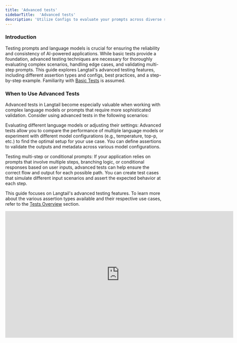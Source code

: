 ```yaml
---
title: 'Advanced tests'
sidebarTitle:  'Advanced tests'
description: 'Utilize Configs to evaluate your prompts across diverse scenarios and observe the outcomes.'
---
```


### Introduction

Testing prompts and language models is crucial for ensuring the reliability and consistency of AI-powered applications. While basic tests provide a foundation, advanced testing techniques are necessary for thoroughly evaluating complex scenarios, handling edge cases, and validating multi-step prompts. This guide explores Langtail's advanced testing features, including different assertion types and configs, best practices, and a step-by-step example.
<Note>  Familiarity with [Basic Tests](/concepts-and-examples/tests/basic-tests) is assumed.</Note>

### When to Use Advanced Tests

Advanced tests in Langtail become especially valuable when working with complex language models or prompts that require more sophisticated validation. Consider using advanced tests in the following scenarios:

Evaluating different language models or adjusting their settings: Advanced tests allow you to compare the performance of multiple language models or experiment with different model configurations (e.g., temperature, top-p, etc.) to find the optimal setup for your use case. You can define assertions to validate the outputs and metadata across various model configurations.

Testing multi-step or conditional prompts: If your application relies on prompts that involve multiple steps, branching logic, or conditional responses based on user inputs, advanced tests can help ensure the correct flow and output for each possible path. You can create test cases that simulate different input scenarios and assert the expected behavior at each step.

<Tip>This guide focuses on Langtail's advanced testing features. To learn more about the various assertion types available and their respective use cases, refer to the [Tests Overview](/concepts-and-examples/tests/overview) section.</Tip>

<iframe width="720" height="400" src="https://www.youtube.com/embed/sMGLqpYNYtI?si=-ImMV43W9nAhN9rj" title="YouTube video player" frameborder="0" allow="accelerometer; autoplay; clipboard-write; encrypted-media; gyroscope; picture-in-picture" allowfullscreen />

<Warning>The video guide is still valid although it uses old tests UI, for reference use the step-by-step guide below with current UI screenshots.</Warning>

### Step-by-Step Guide: Testing a Movie Recommendation Prompt

[Here is a prompt](https://app.langtail.com/playground?shareid=4XLkASmjNA) that provides movie recommendations based on the user's preferences for genre, rating, and year. Let's take a look how we can leverage different configs in testing this prompt.

<Steps>
  <Step title="Set up the test suite">
    1. Log into Langtail and select your project.
    
    2. Open the prompt you want to test.

    3. Navigate to 'Tests' tab and open an existing Test or create a new one.

    4. Create a few user messages that will be sent, you can either create them manually or use our ✨ magic button in the left right corner to create those for you.

    5. Fill out variable values.
  </Step>

  <Step title="Define assertions">
    1. Click on "New Assertion" and select LLM

    2. Let's check if the prompt works and it is giving us any recommendations at all.
       ![Screenshot of LLM assertion](/images/tests/advanced/assertion.png)

    3. You can try to create your own LLM assertions. In this case I also created assertion to check if the Movie matched the provided criteria and if the rating of the movie is above 7.0.

    4. Optionally, create custom assertions for more complex validations.
  </Step>

  <Step title="Run the tests">
    1. Once you've set up your test suite and defined the assertions, it's time to run the tests. Click on the "Run Test" button to initiate the test execution.

    2. Langtail will process each test case, sending the user messages to the prompt and evaluating the output against the defined assertions.
       ![Screenshot of test execution](/images/tests/advanced/test-execution.png)

    3. As the tests run, you'll see the progress and status of each test case displayed in real-time. Langtail will indicate whether a test case passed or failed based on the assertions.

    4. If any test cases fail, you'll have the opportunity to review the detailed output and compare it against the expected results. This can help you identify potential issues with your prompt or fine-tune the assertions for better accuracy.

    <Note>
      Depending on the complexity of your test suite and the number of test cases, the execution time may vary. Langtail provides real-time updates to keep you informed about the test progress.
    </Note>

    5. Once the test execution is complete, you'll see a summary of the test results, including the number of passed and failed test cases.
       ![Screenshot of test results summary](/images/tests/advanced/test-results.png)

    6. You can also export the test results in CSV or JSON format for further analysis or integration with other tools.
  </Step>

  <Step title="Iterate and Refine">
    1. Based on the test results, you may identify areas for improvement or refinement in your prompt or assertions. Langtail's advanced testing features allow you to iterate and experiment with different configurations to optimize your prompt's performance.

    2. Click on the "Config" tab to set up multiple configurations for your test suite. Here, you can create different configurations with varying language models, parameters, or prompt versions.

    ![Screenshot of configs tab](/images/tests/advanced/configs.png)

    3. For example, you could create one configuration using the default GPT-4o model and another with a specialized model fine-tuned for movie recommendations. Additionally, you can adjust parameters like temperature, max tokens, or presence penalty to see how they impact the prompt's output.

    4. Once you've set up your desired configurations, you can run the tests simultaneously for all configurations. Langtail will execute the test suite for each configuration, providing you with a comprehensive view of how your prompt performs under different settings.

    <Tip>
      Try creating configurations with different versions of your prompt to evaluate how changes in wording or structure affect the output quality. This can be especially helpful when iterating on your prompt to improve its performance.
    </Tip>

    5. Review the test results for each configuration and compare their performance. This can help you identify the optimal configuration for your movie recommendation prompt, balancing factors like output quality, diversity, and coherence.

    6. Based on your findings, you can refine your prompt, update the assertions, or adjust the configurations further. Langtail's iterative testing approach allows you to continuously improve and fine-tune your language model until you achieve the desired results.

    <Tip>
      Regularly review and update your test suite as your prompt evolves or new requirements emerge. This ensures that your tests remain relevant and effective in validating your language model's performance.
    </Tip>
  </Step>
</Steps>

### Tips and Best Practices

**Testing Edge Cases and Corner Cases**
Thoroughly test edge cases (valid but uncommon or extreme inputs) and corner cases (inputs at the boundaries of valid input space) to ensure the robustness of your language models and prompts. Identify potential edge and corner cases specific to your use case and create test cases to validate how your prompts handle them.

**Testing Multi-Step or Conditional Prompts**
For multi-step or conditional prompts, test each possible path and validate the correct flow and output for every scenario. Break down prompts into smaller components, and create test cases that simulate different input combinations and validate the expected behavior at each stage.

**Organizing and Maintaining Test Suites**
As your test suite grows, organize and maintain it effectively. Group related test cases into logical suites. Regularly review and update your test suite to ensure it remains relevant and aligned with your application's evolving requirements.

<Tip>
  For a real-world example of how Langtail's testing capabilities can save significant time and effort, read our [case study with Deepnote](https://langtail.com/customers/deepnote) on how Langtail saved them days of fine-tuning their AI features.
</Tip>